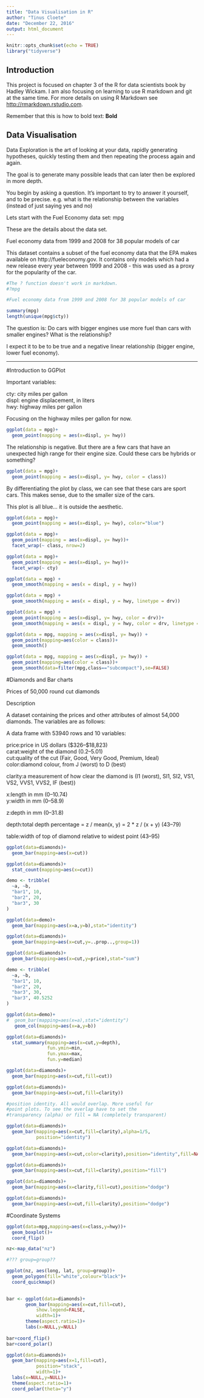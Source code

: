 ```yaml
---
title: "Data Visualisation in R"
author: "Tinus Cloete"
date: "December 22, 2016"
output: html_document
---
```


```r
knitr::opts_chunk$set(echo = TRUE)
library("tidyverse")
```

## Introduction

This project is focused on chapter 3 of the R for data scientists book by Hadley Wickam. I am also focusing on learning to use R markdown and git at the same time. For more details on using R Markdown see <http://rmarkdown.rstudio.com>.

Remember that this is how to bold text: **Bold**

## Data Visualisation

Data Exploration is the art of looking at your data, rapidly generating hypotheses, quickly testing them and then repeating the process again and again.

The goal is to generate many possible leads that can later then be explored in more depth.

You begin by asking a question. 
It's important to try to answer it yourself, and to be precise. e.g. what is the relationship between the variables (instead of just saying yes and no)

Lets start with the Fuel Economy data set: mpg

These are the details about the data set.

Fuel economy data from 1999 and 2008 for 38 popular models of car

This dataset contains a subset of the fuel economy data that the EPA makes available on http://fueleconomy.gov. It contains only models which had a new release every year between 1999 and 2008 - this was used as a proxy for the popularity of the car.

```r
#The ? function doesn't work in markdown.
#?mpg

#Fuel economy data from 1999 and 2008 for 38 popular models of car

summary(mpg)
length(unique(mpg$cty))
```

The question is: Do cars with bigger engines use more fuel than cars with smaller engines? What is the relationship?

I expect it to be to be true and a negative linear relationship (bigger engine, lower fuel economy).  

***

#Introduction to GGPlot

Important variables:

cty: city miles per gallon  
displ: engine displacement, in liters  
hwy: highway miles per gallon  

Focusing on the highway miles per gallon for now.

```r
ggplot(data = mpg)+
  geom_point(mapping = aes(x=displ, y= hwy))
```

The relationship is negative. But there are a few cars that have an unexpected high range for their engine size. Could these cars be hybrids or something?

```r
ggplot(data = mpg)+
  geom_point(mapping = aes(x=displ, y= hwy, color = class))
```

By differentiating the plot by class, we can see that these cars are sport cars. This makes sense, due to the smaller size of the cars.

This plot is all blue... it is outside the aesthetic.

```r
ggplot(data = mpg)+
  geom_point(mapping = aes(x=displ, y= hwy), color="blue")
```

```r
ggplot(data = mpg)+
  geom_point(mapping = aes(x=displ, y= hwy))+
  facet_wrap(~ class, nrow=2)
```

```r
ggplot(data = mpg)+
  geom_point(mapping = aes(x=displ, y= hwy))+
  facet_wrap(~ cty)
```

```r
ggplot(data = mpg) + 
  geom_smooth(mapping = aes(x = displ, y = hwy))
```


```r
ggplot(data = mpg) + 
  geom_smooth(mapping = aes(x = displ, y = hwy, linetype = drv))
```

```r
ggplot(data = mpg) + 
  geom_point(mapping = aes(x=displ, y= hwy, color = drv))+
  geom_smooth(mapping = aes(x = displ, y = hwy, color = drv, linetype = drv))
```

```r
ggplot(data = mpg, mapping = aes(x=displ, y= hwy)) + 
  geom_point(mapping=aes(color = class))+
  geom_smooth()
```

```r
ggplot(data = mpg, mapping = aes(x=displ, y= hwy)) + 
  geom_point(mapping=aes(color = class))+
  geom_smooth(data=filter(mpg,class=="subcompact"),se=FALSE)
```

#Diamonds and Bar charts

Prices of 50,000 round cut diamonds

Description

A dataset containing the prices and other attributes of almost 54,000 diamonds. The variables are as follows:

A data frame with 53940 rows and 10 variables:

price:price in US dollars (\$326–\$18,823)  
carat:weight of the diamond (0.2–5.01)  
cut:quality of the cut (Fair, Good, Very Good, Premium, Ideal)  
color:diamond colour, from J (worst) to D (best)  

clarity:a measurement of how clear the diamond is (I1 (worst), SI1,   SI2, VS1, VS2, VVS1, VVS2, IF (best))  
  
x:length in mm (0–10.74)  
y:width in mm (0–58.9)  

z:depth in mm (0–31.8)  

depth:total depth percentage = z / mean(x, y) = 2 * z / (x + y) (43–79)

table:width of top of diamond relative to widest point (43–95)

```r

ggplot(data=diamonds)+
  geom_bar(mapping=aes(x=cut))

```

```r
ggplot(data=diamonds)+
  stat_count(mapping=aes(x=cut))
```


```r

demo <- tribble(
  ~a, ~b,
  "bar1", 10,
  "bar2", 20,
  "bar3", 30
)

ggplot(data=demo)+
  geom_bar(mapping=aes(x=a,y=b),stat="identity")

```

```r
ggplot(data=diamonds)+
  geom_bar(mapping=aes(x=cut,y=..prop..,group=1))
```

```r
ggplot(data=diamonds)+
  geom_bar(mapping=aes(x=cut,y=price),stat="sum")

```

```r


demo <- tribble(
  ~a, ~b,
  "bar1", 10,
  "bar2", 20,
  "bar3", 30,
  "bar3", 40.5252
)

ggplot(data=demo)+
#  geom_bar(mapping=aes(x=a),stat="identity")
   geom_col(mapping=aes(x=a,y=b))

```

```r

ggplot(data=diamonds)+
  stat_summary(mapping=aes(x=cut,y=depth),
               fun.ymin=min,
               fun.ymax=max,
               fun.y=median)


```

```r
ggplot(data=diamonds)+
  geom_bar(mapping=aes(x=cut,fill=cut))
```

```r
ggplot(data=diamonds)+
  geom_bar(mapping=aes(x=cut,fill=clarity))
```

```r
#position identity. All would overlap. More useful for 
#point plots. To see the overlap have to set the 
#transparency (alpha) or fill = NA (completely transparent)

ggplot(data=diamonds)+
  geom_bar(mapping=aes(x=cut,fill=clarity),alpha=1/5,
           position="identity")

ggplot(data=diamonds)+
  geom_bar(mapping=aes(x=cut,color=clarity),position="identity",fill=NA)

ggplot(data=diamonds)+
  geom_bar(mapping=aes(x=cut,fill=clarity),position="fill")

ggplot(data=diamonds)+
  geom_bar(mapping=aes(x=clarity,fill=cut),position="dodge")

ggplot(data=diamonds)+
  geom_bar(mapping=aes(x=cut,fill=clarity),position="dodge")


```

#Coordinate Systems

```r
ggplot(data=mpg,mapping=aes(x=class,y=hwy))+
  geom_boxplot()+
  coord_flip()
```

```r
nz<-map_data("nz")

#??? group=group??

ggplot(nz, aes(long, lat, group=group))+
  geom_polygon(fill="white",colour="black")+
  coord_quickmap()
  
```

```r

bar <- ggplot(data=diamonds)+
       geom_bar(mapping=aes(x=cut,fill=cut),
           show.legend=FALSE,
           width=1)+
       theme(aspect.ratio=1)+
       labs(x=NULL,y=NULL)
  
bar+coord_flip()
bar+coord_polar()

```

```r
 
ggplot(data=diamonds)+
  geom_bar(mapping=aes(x=1,fill=cut),
           position="stack",
           width=1)+
  labs(x=NULL,y=NULL)+
  theme(aspect.ratio=1)+
  coord_polar(theta="y")

```

